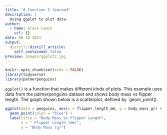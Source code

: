 ```yaml
---
title: "A function I learned"
description: |
  Using ggplot to plot data.
author:
  - name: Grace Lewin
    url: {}
date: 08-10-2021
output:
  distill::distill_article:
    self_contained: false
preview: images/ggplot2.jpg
---
```



```r
knitr::opts_chunk$set(echo = FALSE)
library(tidyverse)
library(palmerpenguins)
```

`ggplot()` is a function that makes different kinds of plots. This example uses data from the palmerpenguins dataset and shows body mass vs flipper length. The graph shown below is a scatterplot, defined by `geom_point().

```r
ggplot(data = penguins, aes(x = flipper_length_mm, y = body_mass_g)) +
  geom_point(color = "blue") +
  labs(title = "Body Mass vs Flipper Length", 
       x = " Flipper Length (mm)", 
       y = "Body Mass (g)")
```



